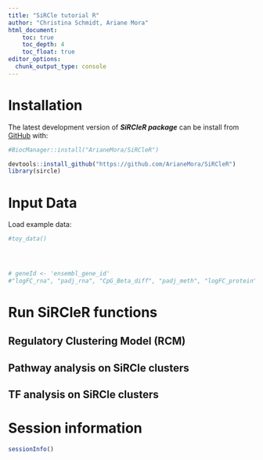 ```yaml
---
title: "SiRCle tutorial R"
author: "Christina Schmidt, Ariane Mora"
html_document:
    toc: true
    toc_depth: 4
    toc_float: true
editor_options: 
  chunk_output_type: console
---
```



# Installation
The latest development version of ***SiRCleR package*** can be install from [GitHub](https://github.com/ArianeMora/SiRCleR) with:

```r
#BiocManager::install("ArianeMora/SiRCleR")

devtools::install_github("https://github.com/ArianeMora/SiRCleR")
library(sircle)
```

# Input Data
Load example data:

```r
#toy_data()




# geneId <- 'ensembl_gene_id'
#"logFC_rna", "padj_rna", "CpG_Beta_diff", "padj_meth", "logFC_protein", "padj_protein",

```

# Run SiRCleR functions
## Regulatory Clustering Model (RCM)

## Pathway analysis on SiRCle clusters

## TF analysis on SiRCle clusters



# Session information
```r
sessionInfo()
```

